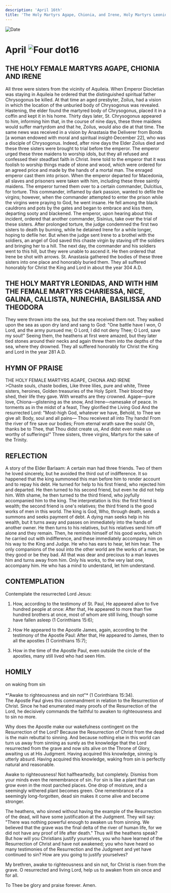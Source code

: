 ```yaml
---
description: 'April 16th'
title: 'The Holy Martyrs Agape, Chionia, and Irene, Holy Martyrs Leonidas, Chariessa, Nice, Galina, Callista, Nunechia, Basilissa, and Theodora'
---
```


<RunningHead />
<Image src="/title-imprint.png" height={68} width={50} alt="Date" className="title-imprint"/>

# <div id="date">April <Image className="four-dot" src="/four-dot.png" height={15} width={15} alt="Four dot" />16</div>

## THE HOLY FEMALE MARTYRS AGAPE, CHIONIA AND IRENE

All three were sisters from the vicinity of Aquileia. When Emperor Diocletian was staying in Aquileia he ordered that the distinguished spiritual father Chrysogonus be killed. At that time an aged presbyter, Zoilus, had a vision in which the location of the unburied body of Chrysogonus was revealed. Hastening, the elder found the martyred body of Chrysogonus, placed it in a coffin and kept it in his home. Thirty days later, St. Chrysogonus appeared to him, informing him that, in the course of nine days, these three maidens would suffer martyrdom and that he, Zoilus, would also die at that time. The same news was received in a vision by Anastasia the Deliverer from Bonds [a woman endowed with moral and spiritual insight-December 22], who was a disciple of Chrysogonus. Indeed, after nine days the Elder Zoilus died and these three sisters were brought to trial before the emperor. The emperor urged these three maidens to worship idols, but they all refused and confessed their steadfast faith in Christ. Irene told to the emperor that it was foolish to worship things made of stone and wood, which were ordered for an agreed price and made by the hands of a mortal man. The enraged emperor cast them into prison. When the emperor departed for Macedonia, all slaves and prisoners were taken with him, including these three saintly maidens. The emperor turned them over to a certain commander, Dulcitius, for torture. This commander, inflamed by dark passion, wanted to defile the virgins; however, when the commander attempted to enter the prison while the virgins were praying to God, he went insane. He fell among the black cauldrons and pots by the gates and began to embrace and kiss them, departing sooty and blackened. The emperor, upon hearing about this incident, ordered that another commander, Sisinius, take over the trial of these sisters. After prolonged torture, the judge condemned the first two sisters to death by burning, while he detained Irene for a while longer, hoping to defile her. But when the judge sent Irene to a brothel with the soldiers, an angel of God saved this chaste virgin by staving off the soldiers and bringing her to a hill. The next day, the commander and his soldiers went to this hill, but they were unable to ascend it. He then ordered that Irene be shot with arrows. St. Anastasia gathered the bodies of these three sisters into one place and honorably buried them. They all suffered honorably for Christ the King and Lord in about the year 304 A.D.

## THE HOLY MARTYR LEONIDAS, AND WITH HIM THE FEMALE MARTYRS CHARIESSA, NICE, GALINA, CALLISTA, NUNECHIA, BASILISSA AND THEODORA

They were thrown into the sea, but the sea received them not. They walked upon the sea as upon dry land and sang to God: "One battle have I won, O Lord, and the army pursued me; O Lord, I did not deny Thee; O Lord, save my soul!" Seeing them, the heathens at first were amazed, but they later tied stones around their necks and again threw them into the depths of the sea, where they drowned. They all suffered honorably for Christ the King and Lord in the year 281 A.D.


## HYMN OF PRAISE
<div style={{textAlign:'center', color:'crimson', fontWeight:'bold'}}>
THE HOLY FEMALE MARTYRS AGAPE, CHIONA AND IRENE
</div>
>Chaste souls, chaste bodies,  
Like three lilies, pure and white,  
Three sisters, heroines,  
Golden treasuries of the Holy Spirit.  
Their blood they shed, their life they gave.  
With wreaths are they crowned.  
Agape—pure love,  
Chiona—glistening as the snow,  
And Irene—namesake of peace.  
In torments as in the midst of a feast,  
They glorified the Living God  
And the resurrected Lord:  
"Most-high God, whatever we have,  
Behold, to Thee we give all:  
Body, soul and all pains—  
Thou receivest all into Thy hands!  
From the river of fire save our bodies;  
From eternal wrath save the souls!  
Oh, thanks be to Thee, that Thou didst create us,  
And didst even make us worthy of sufferings!"  
Three sisters, three virgins,  
Martyrs for the sake of the Trinity.  


## REFLECTION

A story of the Elder Barlaam: A certain man had three friends. Two of them he loved sincerely, but he avoided the third out of indifference. It so happened that the king summoned this man before him to render account and to repay his debt. He turned for help to his first friend, who rejected him and departed. He then turned to his second friend, but even he did not help him. With shame, he then turned to the third friend, who joyfully accompanied him to the king. The interpretation is this: the first friend is wealth; the second friend is one's relatives; the third friend is the good works of men in this world. The king is God, Who, through death, sends a summons and seeks payment of debt. A dying man seeks help in his wealth, but it turns away and passes on immediately into the hands of another owner. He then turns to his relatives, but his relatives send him off alone and they remain. Then, he reminds himself of his good works, which he carried out with indifference, and these immediately accompany him on his way to the King and Judge. He who has ears to hear, let him hear. The only companions of the soul into the other world are the works of a man, be they good or be they bad. All that was dear and precious to a man leaves him and turns away from him. Only his works, to the very last one, accompany him. He who has a mind to understand, let him understand.


## CONTEMPLATION

Contemplate the resurrected Lord Jesus:

1. How, according to the testimony of St. Paul, He appeared alive to five hundred people at once: After that, He appeared to more than five hundred brothers at once, most of whom are still living, though some have fallen asleep (1 Corinthians 15:6);

2. How He appeared to the Apostle James, again, according to the testimony of the Apostle Paul: After that, He appeared to James, then to all the apostles (1 Corinthians 15:7);

3. How in the time of the Apostle Paul, even outside the circle of the apostles, many still lived who had seen Him.


## HOMILY
<div style={{textAlign:'center', color:'crimson', fontWeight:'bold'}}>
on waking from sin
</div><br />
<div style={{textAlign:'right'}}>
*"Awake to righteousness and sin not"* (1 Corinthians 15:34).
</div>
The Apostle Paul gives this commandment in relation to the Resurrection of Christ. Since he had enumerated many proofs of the Resurrection of the Lord, he decisively commands the faithful to awaken to righteousness and to sin no more.

Why does the Apostle make our wakefulness contingent on the Resurrection of the Lord? Because the Resurrection of Christ from the dead is the main rebuttal to sinning. And because nothing else in this world can turn us away from sinning as surely as the knowledge that the Lord resurrected from the grave and now sits alive on the Throne of Glory, awaiting us at His Judgment. Having acquired this knowledge, sinning is utterly absurd. Having acquired this knowledge, waking from sin is perfectly natural and reasonable.

Awake to righteousness! Not halfheartedly, but completely. Dismiss from your minds even the remembrance of sin. For sin is like a plant that can grow even in the most parched places. One drop of moisture, and a seemingly withered plant becomes green. One remembrance of a seemingly long-forgotten, dead sin makes it come alive and become stronger.

The heathens, who sinned without having the example of the Resurrection of the dead, will have some justification at the Judgment. They will say: "There was nothing powerful enough to awaken us from sinning. We believed that the grave was the final delta of the river of human life, for we did not have any proof of life after death." Thus will the heathens speak? But how will you Christians justify yourselves, you who have learned of the Resurrection of Christ and have not awakened; you who have heard so many testimonies of the Resurrection and the Judgment and yet have continued to sin? How are you going to justify yourselves?

My brethren, awake to righteousness and sin not, for Christ is risen from the grave. O resurrected and living Lord, help us to awaken from sin once and for all.

To Thee be glory and praise forever. Amen.